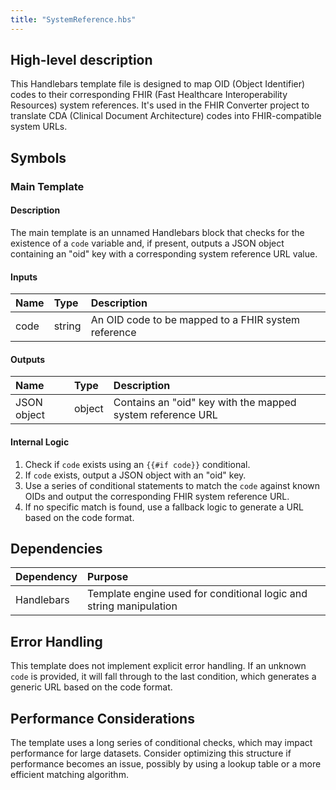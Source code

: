 ```yaml
---
title: "SystemReference.hbs"
---
```


## High-level description
This Handlebars template file is designed to map OID (Object Identifier) codes to their corresponding FHIR (Fast Healthcare Interoperability Resources) system references. It's used in the FHIR Converter project to translate CDA (Clinical Document Architecture) codes into FHIR-compatible system URLs.

## Symbols

### Main Template
#### Description
The main template is an unnamed Handlebars block that checks for the existence of a `code` variable and, if present, outputs a JSON object containing an "oid" key with a corresponding system reference URL value.

#### Inputs
| Name | Type | Description |
|:-----|:-----|:------------|
| code | string | An OID code to be mapped to a FHIR system reference |

#### Outputs
| Name | Type | Description |
|:-----|:-----|:------------|
| JSON object | object | Contains an "oid" key with the mapped system reference URL |

#### Internal Logic
1. Check if `code` exists using an `{{#if code}}` conditional.
2. If `code` exists, output a JSON object with an "oid" key.
3. Use a series of conditional statements to match the `code` against known OIDs and output the corresponding FHIR system reference URL.
4. If no specific match is found, use a fallback logic to generate a URL based on the code format.

## Dependencies
| Dependency | Purpose |
|:-----------|:--------|
| Handlebars | Template engine used for conditional logic and string manipulation |

## Error Handling
This template does not implement explicit error handling. If an unknown `code` is provided, it will fall through to the last condition, which generates a generic URL based on the code format.

## Performance Considerations
The template uses a long series of conditional checks, which may impact performance for large datasets. Consider optimizing this structure if performance becomes an issue, possibly by using a lookup table or a more efficient matching algorithm.